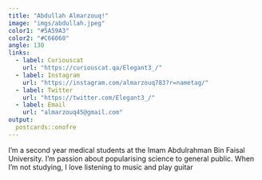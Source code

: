```yaml
---
title: "Abdullah Almarzouq!"
image: "imgs/abdullah.jpeg"
color1: "#5A59A3"
color2: "#C66060"
angle: 130
links:
  - label: Curiouscat
    url: "https://curiouscat.qa/Elegant3_/"
  - label: Instagram
    url: "https://instagram.com/almarzouq783?r=nametag/"
  - label: Twitter
    url: "https://twitter.com/Elegant3_/"
  - label: Email
    url: "almarzouq45@gmail.com"
output:
  postcards::onofre
---
```

 
I'm a second year medical students at the Imam Abdulrahman Bin Faisal University. I'm passion about popularising science to general public. When I'm not studying, I love listening to music and play guitar 
